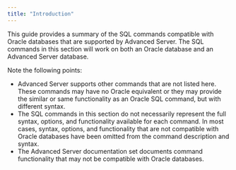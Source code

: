 ```yaml
---
title: "Introduction"
---
```


<div id="introduction" class="registered_link"></div>


This guide provides a summary of the SQL commands compatible with Oracle databases that are supported by Advanced Server. The SQL commands in this section will work on both an Oracle database and an Advanced Server database.

Note the following points:

  - Advanced Server supports other commands that are not listed here. These commands may have no Oracle equivalent or they may provide the similar or same functionality as an Oracle SQL command, but with different syntax.
  - The SQL commands in this section do not necessarily represent the full syntax, options, and functionality available for each command. In most cases, syntax, options, and functionality that are not compatible with Oracle databases have been omitted from the command description and syntax.
  - The Advanced Server documentation set documents command functionality that may not be compatible with Oracle databases.
